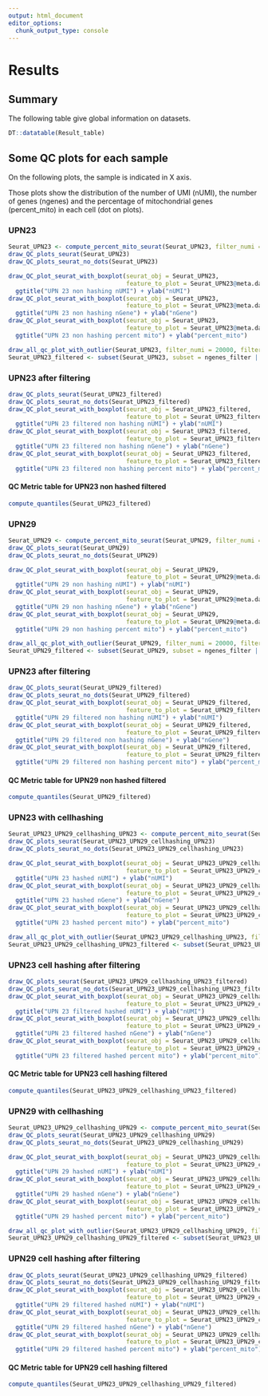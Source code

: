 ```yaml
---
output: html_document
editor_options: 
  chunk_output_type: console
---
```

# Results

## Summary

The following table give global information on datasets.

```r
DT::datatable(Result_table)
```

## Some QC plots for each sample

On the following plots, the sample is indicated in X axis.

Those plots show the distribution of the number of UMI (nUMI), the number of genes (ngenes) and the percentage of mitochondrial genes (percent_mito) in each cell (dot on plots).

### UPN23

```r
Seurat_UPN23 <- compute_percent_mito_seurat(Seurat_UPN23, filter_numi = 20000, filter_ngenes = 4000, filter_percent_mito = 25)
draw_QC_plots_seurat(Seurat_UPN23)
draw_QC_plots_seurat_no_dots(Seurat_UPN23)

draw_QC_plot_seurat_with_boxplot(seurat_obj = Seurat_UPN23, 
                                 feature_to_plot = Seurat_UPN23@meta.data$nCount_RNA) +
  ggtitle("UPN 23 non hashing nUMI") + ylab("nUMI")
draw_QC_plot_seurat_with_boxplot(seurat_obj = Seurat_UPN23, 
                                 feature_to_plot = Seurat_UPN23@meta.data$nFeature_RNA) +
  ggtitle("UPN 23 non hashing nGene") + ylab("nGene")
draw_QC_plot_seurat_with_boxplot(seurat_obj = Seurat_UPN23, 
                                 feature_to_plot = Seurat_UPN23@meta.data$percent_mito) +
  ggtitle("UPN 23 non hashing percent mito") + ylab("percent_mito")

draw_all_qc_plot_with_outlier(Seurat_UPN23, filter_numi = 20000, filter_ngenes = 4000, filter_percent_mito = 25)
Seurat_UPN23_filtered <- subset(Seurat_UPN23, subset = ngenes_filter | nUMI_filter | percent_mito_filter, invert = T)
```

### UPN23 after filtering

```r
draw_QC_plots_seurat(Seurat_UPN23_filtered)
draw_QC_plots_seurat_no_dots(Seurat_UPN23_filtered)
draw_QC_plot_seurat_with_boxplot(seurat_obj = Seurat_UPN23_filtered, 
                                 feature_to_plot = Seurat_UPN23_filtered@meta.data$nCount_RNA) +
  ggtitle("UPN 23 filtered non hashing nUMI") + ylab("nUMI")
draw_QC_plot_seurat_with_boxplot(seurat_obj = Seurat_UPN23_filtered, 
                                 feature_to_plot = Seurat_UPN23_filtered@meta.data$nFeature_RNA) +
  ggtitle("UPN 23 filtered non hashing nGene") + ylab("nGene")
draw_QC_plot_seurat_with_boxplot(seurat_obj = Seurat_UPN23_filtered, 
                                 feature_to_plot = Seurat_UPN23_filtered@meta.data$percent_mito) +
  ggtitle("UPN 23 filtered non hashing percent mito") + ylab("percent_mito")
```

#### QC Metric table for UPN23 non hashed filtered

```r
compute_quantiles(Seurat_UPN23_filtered)
```


### UPN29

```r
Seurat_UPN29 <- compute_percent_mito_seurat(Seurat_UPN29, filter_numi = 20000, filter_ngenes = 4000, filter_percent_mito = 25)
draw_QC_plots_seurat(Seurat_UPN29)
draw_QC_plots_seurat_no_dots(Seurat_UPN29)

draw_QC_plot_seurat_with_boxplot(seurat_obj = Seurat_UPN29, 
                                 feature_to_plot = Seurat_UPN29@meta.data$nCount_RNA) +
  ggtitle("UPN 29 non hashing nUMI") + ylab("nUMI")
draw_QC_plot_seurat_with_boxplot(seurat_obj = Seurat_UPN29, 
                                 feature_to_plot = Seurat_UPN29@meta.data$nFeature_RNA) +
  ggtitle("UPN 29 non hashing nGene") + ylab("nGene")
draw_QC_plot_seurat_with_boxplot(seurat_obj = Seurat_UPN29, 
                                 feature_to_plot = Seurat_UPN29@meta.data$percent_mito) +
  ggtitle("UPN 29 non hashing percent mito") + ylab("percent_mito")

draw_all_qc_plot_with_outlier(Seurat_UPN29, filter_numi = 20000, filter_ngenes = 4000, filter_percent_mito = 25)
Seurat_UPN29_filtered <- subset(Seurat_UPN29, subset = ngenes_filter | nUMI_filter | percent_mito_filter, invert = T)
```

### UPN23 after filtering

```r
draw_QC_plots_seurat(Seurat_UPN29_filtered)
draw_QC_plots_seurat_no_dots(Seurat_UPN29_filtered)
draw_QC_plot_seurat_with_boxplot(seurat_obj = Seurat_UPN29_filtered, 
                                 feature_to_plot = Seurat_UPN29_filtered@meta.data$nCount_RNA) +
  ggtitle("UPN 29 filtered non hashing nUMI") + ylab("nUMI")
draw_QC_plot_seurat_with_boxplot(seurat_obj = Seurat_UPN29_filtered, 
                                 feature_to_plot = Seurat_UPN29_filtered@meta.data$nFeature_RNA) +
  ggtitle("UPN 29 filtered non hashing nGene") + ylab("nGene")
draw_QC_plot_seurat_with_boxplot(seurat_obj = Seurat_UPN29_filtered, 
                                 feature_to_plot = Seurat_UPN29_filtered@meta.data$percent_mito) +
  ggtitle("UPN 29 filtered non hashing percent mito") + ylab("percent_mito")
```

#### QC Metric table for UPN29 non hashed filtered

```r
compute_quantiles(Seurat_UPN29_filtered)
```

### UPN23 with cellhashing

```r
Seurat_UPN23_UPN29_cellhashing_UPN23 <- compute_percent_mito_seurat(Seurat_UPN23_UPN29_cellhashing_UPN23, filter_numi = 20000, filter_ngenes = 4000, filter_percent_mito = 25)
draw_QC_plots_seurat(Seurat_UPN23_UPN29_cellhashing_UPN23)
draw_QC_plots_seurat_no_dots(Seurat_UPN23_UPN29_cellhashing_UPN23)

draw_QC_plot_seurat_with_boxplot(seurat_obj = Seurat_UPN23_UPN29_cellhashing_UPN23, 
                                 feature_to_plot = Seurat_UPN23_UPN29_cellhashing_UPN23@meta.data$nCount_RNA) +
  ggtitle("UPN 23 hashed nUMI") + ylab("nUMI")
draw_QC_plot_seurat_with_boxplot(seurat_obj = Seurat_UPN23_UPN29_cellhashing_UPN23, 
                                 feature_to_plot = Seurat_UPN23_UPN29_cellhashing_UPN23@meta.data$nFeature_RNA) +
  ggtitle("UPN 23 hashed nGene") + ylab("nGene")
draw_QC_plot_seurat_with_boxplot(seurat_obj = Seurat_UPN23_UPN29_cellhashing_UPN23, 
                                 feature_to_plot = Seurat_UPN23_UPN29_cellhashing_UPN23@meta.data$percent_mito) +
  ggtitle("UPN 23 hashed percent mito") + ylab("percent_mito")

draw_all_qc_plot_with_outlier(Seurat_UPN23_UPN29_cellhashing_UPN23, filter_numi = 20000, filter_ngenes = 4000, filter_percent_mito = 25)
Seurat_UPN23_UPN29_cellhashing_UPN23_filtered <- subset(Seurat_UPN23_UPN29_cellhashing_UPN23, subset = ngenes_filter | nUMI_filter | percent_mito_filter, invert = T)
```

### UPN23 cell hashing after filtering

```r
draw_QC_plots_seurat(Seurat_UPN23_UPN29_cellhashing_UPN23_filtered)
draw_QC_plots_seurat_no_dots(Seurat_UPN23_UPN29_cellhashing_UPN23_filtered)
draw_QC_plot_seurat_with_boxplot(seurat_obj = Seurat_UPN23_UPN29_cellhashing_UPN23_filtered, 
                                 feature_to_plot = Seurat_UPN23_UPN29_cellhashing_UPN23_filtered@meta.data$nCount_RNA) +
  ggtitle("UPN 23 filtered hashed nUMI") + ylab("nUMI")
draw_QC_plot_seurat_with_boxplot(seurat_obj = Seurat_UPN23_UPN29_cellhashing_UPN23_filtered, 
                                 feature_to_plot = Seurat_UPN23_UPN29_cellhashing_UPN23_filtered@meta.data$nFeature_RNA) +
  ggtitle("UPN 23 filtered hashed nGene") + ylab("nGene")
draw_QC_plot_seurat_with_boxplot(seurat_obj = Seurat_UPN23_UPN29_cellhashing_UPN23_filtered, 
                                 feature_to_plot = Seurat_UPN23_UPN29_cellhashing_UPN23_filtered@meta.data$percent_mito) +
  ggtitle("UPN 23 filtered hashed percent mito") + ylab("percent_mito")
```

#### QC Metric table for UPN23 cell hashing filtered

```r
compute_quantiles(Seurat_UPN23_UPN29_cellhashing_UPN23_filtered)
```

### UPN29 with cellhashing

```r
Seurat_UPN23_UPN29_cellhashing_UPN29 <- compute_percent_mito_seurat(Seurat_UPN23_UPN29_cellhashing_UPN29, filter_numi = 20000, filter_ngenes = 4000, filter_percent_mito = 25)
draw_QC_plots_seurat(Seurat_UPN23_UPN29_cellhashing_UPN29)
draw_QC_plots_seurat_no_dots(Seurat_UPN23_UPN29_cellhashing_UPN29)

draw_QC_plot_seurat_with_boxplot(seurat_obj = Seurat_UPN23_UPN29_cellhashing_UPN29, 
                                 feature_to_plot = Seurat_UPN23_UPN29_cellhashing_UPN29@meta.data$nCount_RNA) +
  ggtitle("UPN 29 hashed nUMI") + ylab("nUMI")
draw_QC_plot_seurat_with_boxplot(seurat_obj = Seurat_UPN23_UPN29_cellhashing_UPN29, 
                                 feature_to_plot = Seurat_UPN23_UPN29_cellhashing_UPN29@meta.data$nFeature_RNA) +
  ggtitle("UPN 29 hashed nGene") + ylab("nGene")
draw_QC_plot_seurat_with_boxplot(seurat_obj = Seurat_UPN23_UPN29_cellhashing_UPN29, 
                                 feature_to_plot = Seurat_UPN23_UPN29_cellhashing_UPN29@meta.data$percent_mito) +
  ggtitle("UPN 29 hashed percent mito") + ylab("percent_mito")

draw_all_qc_plot_with_outlier(Seurat_UPN23_UPN29_cellhashing_UPN29, filter_numi = 20000, filter_ngenes = 4000, filter_percent_mito = 25)
Seurat_UPN23_UPN29_cellhashing_UPN29_filtered <- subset(Seurat_UPN23_UPN29_cellhashing_UPN29, subset = ngenes_filter | nUMI_filter | percent_mito_filter, invert = T)
```

### UPN29 cell hashing after filtering

```r
draw_QC_plots_seurat(Seurat_UPN23_UPN29_cellhashing_UPN29_filtered)
draw_QC_plots_seurat_no_dots(Seurat_UPN23_UPN29_cellhashing_UPN29_filtered)
draw_QC_plot_seurat_with_boxplot(seurat_obj = Seurat_UPN23_UPN29_cellhashing_UPN29_filtered, 
                                 feature_to_plot = Seurat_UPN23_UPN29_cellhashing_UPN29_filtered@meta.data$nCount_RNA) +
  ggtitle("UPN 29 filtered hashed nUMI") + ylab("nUMI")
draw_QC_plot_seurat_with_boxplot(seurat_obj = Seurat_UPN23_UPN29_cellhashing_UPN29_filtered, 
                                 feature_to_plot = Seurat_UPN23_UPN29_cellhashing_UPN29_filtered@meta.data$nFeature_RNA) +
  ggtitle("UPN 29 filtered hashed nGene") + ylab("nGene")
draw_QC_plot_seurat_with_boxplot(seurat_obj = Seurat_UPN23_UPN29_cellhashing_UPN29_filtered, 
                                 feature_to_plot = Seurat_UPN23_UPN29_cellhashing_UPN29_filtered@meta.data$percent_mito) +
  ggtitle("UPN 29 filtered hashed percent mito") + ylab("percent_mito")
```

#### QC Metric table for UPN29 cell hashing filtered

```r
compute_quantiles(Seurat_UPN23_UPN29_cellhashing_UPN29_filtered)
```
